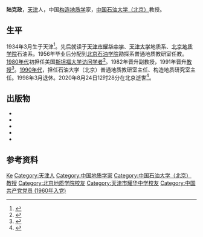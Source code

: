 {{人物信息框
| 姓名     = 陆克政
| 性别     = 男
| 出生日期 = 1934年3月
| 出生地点 = [[天津市|天津市]]
| 逝世日期 = {{Dda|2020|8|24|1934|3}}
| 逝世地点 = [[北京市|北京市]]
| 籍贯     = [[江苏|江苏]][[苏州|苏州]]
| 民族     = [[汉族|汉族]]
| 职业     = [[地质学家|地质学家]]
}}
'''陆克政'''{{BD|1934年|3月|2020年|8月24日|catIdx=Lu}}，[[天津市|天津]]人，中国[[构造地质学|构造地质学]]家，[[中国石油大学（北京）|中国石油大学（北京）]]教授。

==生平==
1934年3月生于天津<ref>{{cite book |title=山东高级科技人员名录 |date=1987 |publisher=山东科学技术出版社 |location=济南 |isbn=7-5331-0133-2 |page=560}}</ref>。先后就读于[[天津市耀华中学|天津市耀华中学]]、[[天津大学|天津大学]]地质系、[[北京地质学院|北京地质学院]]石油系。1956年毕业后分配到[[北京石油学院|北京石油学院]]勘探系普通地质教研室任教。[[1980年代|1980年代]]初担任美国[[斯坦福大学|斯坦福大学]][[访问学者|访问学者]]<ref>{{cite journal |author=Lu Kezheng |title=Tectonic Setting and Eastward Migration of Mesozoic-Cenozoic Sedimentary Basins, Eastern China |journal=AAPG Bulletin |date=1982 |volume=66 |issue=5 |pages=597–598 |doi=10.1306/03B59F53-16D1-11D7-8645000102C1865D}}</ref>。1982年晋升副教授，1991年晋升[[教授|教授]]<ref>{{cite web |title=深切缅怀陆克政教授 |url=http://www.cup.edu.cn/geosci/xwdt/45b910edc0e74869b82de515da03de83.htm |publisher=中国石油大学（北京）地球科学学院 |date=2020-08-31}}</ref>。[[1990年代|1990年代]]，担任石油大学（北京）普通地质教研室主任、构造地质研究室主任。1998年3月退休。2020年8月24日12时28分在北京逝世<ref>{{cite web |title=讣告 |url=http://www.cup.edu.cn/tzygg/53f9e4b0f03d492d99b3d116fbef9dc7.htm |publisher=中国石油大学(北京) |date=2020-08-31 |access-date=2020-09-07 |archive-date=2020-10-28 |archive-url=https://web.archive.org/web/20201028113113/http://www.cup.edu.cn/tzygg/53f9e4b0f03d492d99b3d116fbef9dc7.htm |dead-url=no }}</ref>。

==出版物==
{{ref begin}}
*{{cite book |editor=陆克政 |title=含油气盆地分析 |date=2001 |publisher=石油大学出版社 |location=东营 |isbn=7-5636-1488-5}}
*{{cite book |editor=陆克政 |title=构造地质学教程 |date=1996 |publisher=石油大学出版社 |location=东营 |isbn=7-5636-0865-6}}
*{{cite book |editor=陆克政 |editor2=戴俊生|title=胶莱盆地的形成和演化 |date=1994 |publisher=石油大学出版社 |location=东营 |isbn=7-5636-0548-7}}
*{{cite book |author=陆克政 |title=渤海湾新生代含油气盆地构造模式 |date=1997 |publisher=[[地质出版社|地质出版社]] |location=北京 |isbn=7-116-02408-5}}
*{{cite book |editor=陆克政 |title=石油物探地质基础 |date=1988 |publisher=石油大学出版社 |location=东营 |isbn=7-5636-0010-8}}
{{ref end}}
==参考资料==
{{portal|人物}}
{{reflist}}

{{reflist}}
{{Authority control}}
{{DEFAULTSORT:Lu}}
[[Category:陆姓|Ke]]
[[Category:天津人|Category:天津人]]
[[Category:中国地质学家|Category:中国地质学家]]
[[Category:中国石油大学（北京）教授|Category:中国石油大学（北京）教授]]
[[Category:北京地质学院校友|Category:北京地质学院校友]]
[[Category:天津市耀华中学校友|Category:天津市耀华中学校友]]
[[Category:中国共产党党员_(1960年入党)|Category:中国共产党党员 (1960年入党)]]
